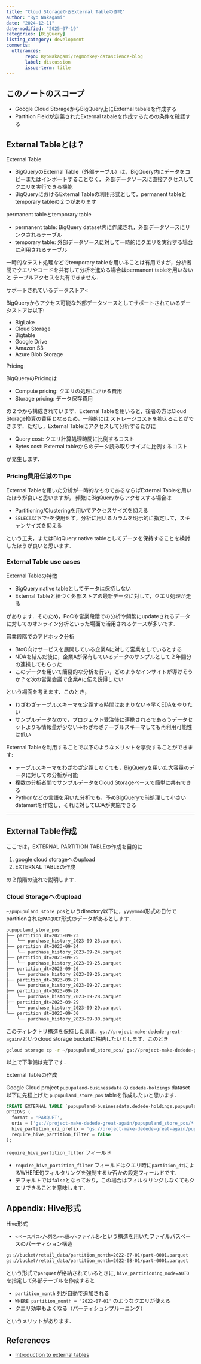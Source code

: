 ```yaml
---
title: "Cloud StorageからExternal Tableの作成"
author: "Ryo Nakagami"
date: "2024-12-11"
date-modified: "2025-07-19"
categories: [BigQuery]
listing_category: development
comments:
  utterances:
       repo: RyoNakagami/regmonkey-datascience-blog
       label: discussion
       issue-term: title
---
```


## このノートのスコープ

- Google Cloud StorageからBigQuery上にExternal tabaleを作成する
- Partition Fieldが定義されたExternal tabaleを作成するための条件を確認する

## External Tableとは？

::: {#def- .custom_problem .blog-custom-border}
[External Table]{.def-title}

- BigQueryのExternal Table（外部テーブル）は，BigQuery内にデータをコピーまたはインポートすることなく， 外部データソースに直接アクセスしてクエリを実行できる機能
- BigQueryにおけるExternal Tableの利用形式として，permanent tableとtemporary tableの２つがあります

:::

[permanent tableとtemporary table]{.mini-section}

- permanent table: BigQuery dataset内に作成され，外部データソースにリンクされるテーブル
- temporary table: 外部データソースに対して一時的にクエリを実行する場合に利用されるテーブル

::: {.callout-note}

一時的なテスト処理などでtemporary tableを用いることは有用ですが，分析者間でクエリやコードを共有して分析を進める場合はpermanent tableを用いないと
テーブルアクセスを共有できません．

:::


[サポートされているデータストア<]{.mini-section}

BigQueryからアクセス可能な外部データソースとしてサポートされているデータストアは以下:

- BigLake
- Cloud Storage
- Bigtable
- Google Drive
- Amazon S3
- Azure Blob Storage


[Pricing]{.mini-section}

BigQueryのPricingは

- Compute pricing: クエリの処理にかかる費用
- Storage pricing: データ保存費用

の２つから構成されています．External Tableを用いると，後者の方はCloud Storage換算の費用となるため，一般的には
ストレージコストを抑えることができます．ただし，External Tableにアクセスして分析するたびに

- Query cost: クエリ計算処理時間に比例するコスト
- Bytes cost: External tableからのデータ読み取りサイズに比例するコスト

が発生します．

::: {.callout-note}
### Pricing費用低減のTips

External Tableを用いた分析が一時的なものであるならばExternal Tableを用いたほうが良いと思いますが，
頻繁にBigQueryからアクセスする場合は

- Partitioning/Clusteringを用いてアクセスサイズを抑える
- `SELECT`以下で`*`を使用せず，分析に用いるカラムを明示的に指定して，スキャンサイズを抑える

という工夫，またはBigQuery native tableとしてデータを保持することを検討したほうが良いと思います．

:::

### External Table use cases

::: {.custom_problem .blog-custom-border}
[External Tableの特徴]{.def-title-no-before}

- BigQuery native tableとしてデータは保持しない
- External Tableと紐づく外部ストアの最新データに対して，クエリ処理が走る

があります．そのため，PoCや営業段階での分析や頻繁にupdateされるデータに対してのオンライン分析といった場面で活用されるケースが多いです．


:::



::: {#exm- .custom_problem }
[営業段階でのアドホック分析]{.def-title}


- BtoC向けサービスを展開している企業Aに対して営業をしているとする
- NDAを結んだ後に，企業Aが保有しているデータのサンプルとして２年間分の連携してもらった
- このデータを用いて簡易的な分析を行い，どのようなインサイトが導けそうか？を次の営業会議で企業Aに伝え説得したい

という場面を考えます．このとき，

- わざわざテーブルスキーマを定義する時間はあまりない→早くEDAをやりたい
- サンプルデータなので，プロジェクト受注後に連携されるであろうデータセットよりも情報量が少ない→わざわざテーブルスキーマしても再利用可能性は低い


External Tableを利用することで以下のようなメリットを享受することができます:

- テーブルスキーマをわざわざ定義しなくても，BigQueryを用いた大容量のデータに対しての分析が可能
- 複数の分析者間でサンプルデータをCloud Storageベースで簡単に共有できる
- Pythonなどの言語を用いた分析でも，予めBigQueryで前処理して小さいdatamartを作成し，それに対してEDAが実施できる

:::
***

## External Table作成

ここでは，EXTERNAL PARTITION TABLEの作成を目的に

1. google cloud storageへのupload
2. EXTERNAL TABLEの作成

の２段階の流れで説明します．

### Cloud Storageへのupload

`~/pupupuland_store_pos`というdirectory以下に，`yyyymmdd`形式の日付でpartitionされた`PARQUET`形式のデータがあるとします．

```.bash
pupupuland_store_pos
├── partition_dt=2023-09-23
│   └── purchase_history_2023-09-23.parquet
├── partition_dt=2023-09-24
│   └── purchase_history_2023-09-24.parquet
├── partition_dt=2023-09-25
│   └── purchase_history_2023-09-25.parquet
├── partition_dt=2023-09-26
│   └── purchase_history_2023-09-26.parquet
├── partition_dt=2023-09-27
│   └── purchase_history_2023-09-27.parquet
├── partition_dt=2023-09-28
│   └── purchase_history_2023-09-28.parquet
├── partition_dt=2023-09-29
│   └── purchase_history_2023-09-29.parquet
└── partition_dt=2023-09-30
    └── purchase_history_2023-09-30.parquet
```

このディレクトリ構造を保持したまま，`gs://project-make-dedede-great-again/`というcloud storage bucketに格納したいとします．このとき

```.bash
gcloud storage cp -r ~/pupupuland_store_pos/ gs://project-make-dedede-great-again/
```

以上で下準備は完了です．

[External Tableの作成]{.mini-section}

Google Cloud project `pupupuland-businessdata` の `dedede-holdings` dataset以下に先程上げた `pupupuland_store_pos` tableを作成したいと思います． 

```.sql
CREATE EXTERNAL TABLE `pupupuland-businessdata.dedede-holdings.pupupuland_store_pos`
OPTIONS (
  format = 'PARQUET',
  uris = ['gs://project-make-dedede-great-again/pupupuland_store_pos/*'],
  hive_partition_uri_prefix = 'gs://project-make-dedede-great-again/pupupuland_store_pos/', -- 末尾にスラッシュを追加
  require_hive_partition_filter = false
);
```

[`require_hive_partition_filter` フィールド]{.mini-section}

- `require_hive_partition_filter` フィールドはクエリ時に`partition_dt`によるWHERE句フィルタリングを強制するか否かの設定フィールドです．
- デフォルトでは`false`となっており，この場合はフィルタリングしなくてもクエリできることを意味します．

## Appendix: Hive形式

::: {#def- .custom_problem .blog-custom-border}
[Hive形式]{.def-title}

- `<ベースパス>/<列名>=<値>/<ファイル名>`という構造を用いたファイルパスベースのパーティション構造

:::

```zsh
gs://bucket/retail_data/partition_month=2022-07-01/part-0001.parquet
gs://bucket/retail_data/partition_month=2022-08-01/part-0001.parquet
```

という形式で`parquet`が格納されているときに, `hive_partitioning_mode=AUTO` を指定して外部テーブルを作成すると

- `partition_month` 列が自動で追加される
- `WHERE partition_month = '2022-07-01'` のようなクエリが使える
- クエリ効率もよくなる（パーティションプルーニング）

というメリットがあります．




References
----------
- [Introduction to external tables](https://cloud.google.com/bigquery/docs/external-tables)